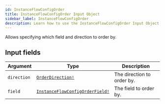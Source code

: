 ```yaml
---
id: InstanceFlowConfigOrder
title: InstanceFlowConfigOrder Input Object
sidebar_label: InstanceFlowConfigOrder
description: Learn how to use the InstanceFlowConfigOrder Input Object for Builder's API.
---
```


Allows specifying which field and direction to order by.

## Input fields

| Argument    | Type                                                                                | Description                |
| ----------- | ----------------------------------------------------------------------------------- | -------------------------- |
| `direction` | [`OrderDirection!`](/composer/builder/api/schema/enum/OrderDirection.mdx)                             | The direction to order by. |
| `field`     | [`InstanceFlowConfigOrderField!`](/composer/builder/api/schema/enum/InstanceFlowConfigOrderField.mdx) | The field to order by.     |
